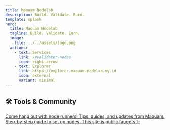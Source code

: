 ```yaml
---
title: Maouam Nodelab
description: Build. Validate. Earn.
template: splash
hero:
  title: Maouam Nodelab
  tagline: Build. Validate. Earn.
  image:
    file: ../../assets/logo.png
  actions:
    - text: Services
      link: /#validator-nodes
      icon: right-arrow
    - text: Explorer
      link: https://explorer.maouam.nodelab.my.id
      icon: external
      variant: minimal
---
```



<TopRightMenu />
<HeroLanding />
<ValidatorNodes />
<EcosystemParticipation />

<h2 id="tools">🛠️ Tools & Community</h2>

<CardGrid stagger>
  <Card title="Join Discord Community" icon="discord">
    <a href="https://discord.gg/q5a74BHcS5" target="_blank" rel="noopener noreferrer">
      Come hang out with node runners!
    </a>
  </Card>

  <Card title="My Blog" icon="add-document">
    <a href="https://blog.irhamnet.my.id" target="_blank" rel="noopener noreferrer">
      Tips, guides, and updates from Maouam.
    </a>
  </Card>

  <Card title="Services" icon="setting">
    <a href="/guides/docs" target="_blank" rel="noopener noreferrer">
      Step-by-step guide to set up nodes.
    </a>
  </Card>

  <Card title="Public Faucets" icon="open-book">
    <a href="https://lumera-faucet-maouam.nodelab.my.id/" target="_blank" rel="noopener noreferrer">
      This site is public faucets ✨
    </a>
  </Card>
</CardGrid>

<ContactUs />
<CopyRight />
